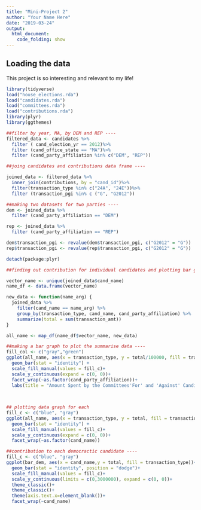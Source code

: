 ```yaml
---
title: "Mini-Project 2"
author: "Your Name Here"
date: "2019-03-24"
output: 
  html_document:
    code_folding: show
---
```



## Loading the data

This project is so interesting and relevant to my life!

```r
library(tidyverse)
load("house_elections.rda")
load("candidates.rda")
load("committees.rda")
load("contributions.rda")
library(plyr)
library(ggthemes)
```

```r
##filter by year, MA, by DEM and REP ----
filtered_data <- candidates %>%
  filter ( cand_election_yr == 2012)%>%
  filter (cand_office_state == "MA")%>%
  filter (cand_party_affiliation %in% c("DEM", "REP"))
```

```r
##joing candidates and contributions data frame ----

joined_data <- filtered_data %>%
  inner_join(contributions, by = "cand_id")%>%
  filter(transaction_type %in% c("24A", "24E"))%>%
  filter (transaction_pgi %in% c ("G", "G2012"))
```

```r
##making two datasets for two parties ----
dem <- joined_data %>%
  filter (cand_party_affiliation == "DEM")

rep <- joined_data %>%
  filter (cand_party_affiliation == "REP")
```

```r
dem$transaction_pgi <- revalue(dem$transaction_pgi, c("G2012" = "G"))
rep$transaction_pgi <- revalue(rep$transaction_pgi, c("G2012" = "G"))
```

```r
detach(package:plyr)
```

```r
##finding out contribution for individual candidates and plotting bar graph for DEm and REP ----

vector_name <- unique(joined_data$cand_name)
name_df <- data.frame(vector_name)

new_data <- function(name_arg) {
  joined_data %>%
    filter(cand_name == name_arg) %>%
    group_by(transaction_type, cand_name, cand_party_affiliation) %>%
    summarize(total = sum(transaction_amt))
}

all_name <- map_df(name_df$vector_name, new_data)

```

```r
##making a bar graph to plot the summarise data ----
fill_col <- c("gray","green")
ggplot(all_name, aes(x = transaction_type, y = total/100000, fill = transaction_type)) +
  geom_bar(stat = "identity") +
  scale_fill_manual(values = fill_c)+
  scale_y_continuous(expand = c(0, 0))+
  facet_wrap(~as.factor(cand_party_affiliation))+
  labs(title = "Amount Spent by the Committees'For' and 'Against' Candidates of the Two Major Parties", x = "Party Affiliation", y = "Amount donated (in $100,000)")
  
  
```

```r
## plotting data graph for each
fill_c <- c("blue", "gray")
ggplot(all_name, aes(x = transaction_type, y = total, fill = transaction_type)) +
  geom_bar(stat = "identity") +
  scale_fill_manual(values = fill_c)+
  scale_y_continuous(expand = c(0, 0))+
  facet_wrap(~as.factor(cand_name))

```

```r
##contribution to each democractic candidate ---- 
fill_c <- c("blue", "gray")
ggplot(bar_dem, aes(x = cand_name,y = total, fill = transaction_type))+
  geom_bar(stat = "identity", position = "dodge")+
  scale_fill_manual(values = fill_c)+
  scale_y_continuous(limits = c(0,3000000), expand = c(0, 0))+
  theme_classic()+
  theme_classic()+
  theme(axis.text.x=element_blank())+
  facet_wrap(~cand_name)
  
```






